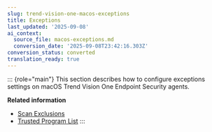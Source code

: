 ```yaml
---
slug: trend-vision-one-macos-exceptions
title: Exceptions
last_updated: '2025-09-08'
ai_context:
  source_file: macos-exceptions.md
  conversion_date: '2025-09-08T23:42:16.303Z'
conversion_status: converted
translation_ready: true
---
```


::: {role="main"}
This section describes how to configure exceptions settings on macOS Trend Vision One Endpoint Security agents.

**Related information**

- [Scan Exclusions](scan-exclusions.mdx)
- [Trusted Program List](trusted-program-list-for-mac.mdx)
:::
